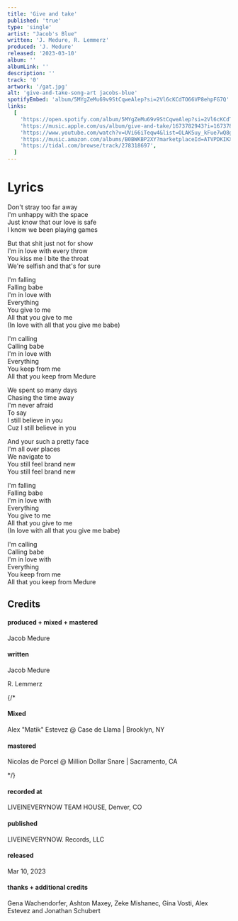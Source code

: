 ```yaml
---
title: 'Give and take'
published: 'true'
type: 'single'
artist: "Jacob's Blue"
written: 'J. Medure, R. Lemmerz'
produced: 'J. Medure'
released: '2023-03-10'
album: ''
albumLink: ''
description: ''
track: '0'
artwork: '/gat.jpg'
alt: 'give-and-take-song-art jacobs-blue'
spotifyEmbed: 'album/5MYgZeMu69v9StCqweAlep?si=2Vl6cKCdTO66VP8ehpFG7Q'
links:
  [
    'https://open.spotify.com/album/5MYgZeMu69v9StCqweAlep?si=2Vl6cKCdTO66VP8ehpFG7Q',
    'https://music.apple.com/us/album/give-and-take/1673782943?i=1673782945',
    'https://www.youtube.com/watch?v=UVi66iTeqw4&list=OLAK5uy_kFue7wQ8gEXis1qV7uEAn8suRh9TNFuOI',
    'https://music.amazon.com/albums/B0BWKBP2XY?marketplaceId=ATVPDKIKX0DER&musicTerritory=US&ref=dm_sh_W2MpLCvxqZR2NEeRhTJEi6HWh',
    'https://tidal.com/browse/track/278318697',
  ]
---
```


# Lyrics

Don't stray too far away  
I'm unhappy with the space  
Just know that our love is safe  
I know we been playing games

But that shit just not for show  
I'm in love with every throw  
You kiss me I bite the throat  
We're selfish and that's for sure

I'm falling  
Falling babe  
I'm in love with  
Everything  
You give to me  
All that you give to me  
(In love with all that you give me babe)

I'm calling  
Calling babe  
I'm in love with  
Everything  
You keep from me  
All that you keep from Medure

We spent so many days  
Chasing the time away  
I'm never afraid  
To say  
I still believe in you  
Cuz I still believe in you

And your such a pretty face  
I'm all over places  
We navigate to  
You still feel brand new  
You still feel brand new

I'm falling  
Falling babe  
I'm in love with  
Everything  
You give to me  
All that you give to me  
(In love with all that you give me babe)

I'm calling  
Calling babe  
I'm in love with  
Everything  
You keep from me  
All that you keep from Medure

## Credits

<div className="album-credits flex-col w-full not-prose justify-start">
  <div className="credit flex-auto flex-grow">
    <h4>produced + mixed + mastered</h4>
    <p>Jacob Medure</p>
  </div>
  <div className="credit flex-auto flex-grow">
    <h4>written</h4>
    <p>Jacob Medure</p>
    <p>R. Lemmerz</p>
  </div>
  {/* <div className="credit flex-auto flex-grow">
    <h4>Mixed</h4>
    <p>Alex "Matik" Estevez @ Case de Llama | Brooklyn, NY</p>
  </div>
  <div className="credit flex-auto flex-grow">
    <h4>mastered</h4>
    <p>Nicolas de Porcel @ Million Dollar Snare | Sacramento, CA</p>
  </div> */}
  <div className="credit flex-auto flex-grow">
    <h4>recorded at</h4>
    <p>LIVEINEVERYNOW TEAM HOUSE, Denver, CO</p>
  </div>
  <div className="credit flex-auto flex-grow">
    <h4>published</h4>
    <p>LIVEINEVERYNOW. Records, LLC</p>
  </div>
  <div className="credit flex-auto flex-grow">
    <h4>released</h4>
    <p>Mar 10, 2023</p>
  </div>
  <div className="credit flex-auto flex-grow">
    <h4>thanks + additional credits</h4>
    <p>
      Gena Wachendorfer, Ashton Maxey, Zeke Mishanec, Gina Vosti, Alex Estevez
      and Jonathan Schubert
    </p>
  </div>
</div>
